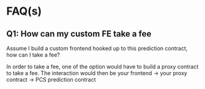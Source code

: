 
# FAQ(s)

## Q1: How can my custom FE take a fee

Assume I build a custom frontend hooked up to this prediction contract, how can I take a fee?

In order to take a fee, one of the option would have to build a proxy contract to take a fee. The interaction would then be your frontend -> your proxy contract -> PCS prediction contract 
